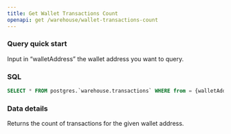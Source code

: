 ```yaml
---
title: Get Wallet Transactions Count
openapi: get /warehouse/wallet-transactions-count
---
```


### Query quick start

Input in “walletAddress” the wallet address you want to query.

### SQL 

```sql
SELECT * FROM postgres.`warehouse.transactions` WHERE from = {walletAddress:String} or to = {walletAddress:String}
```

### Data details

Returns the count of transactions for the given wallet address.
